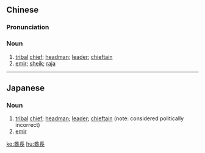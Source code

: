 {{also|酋长}}
==Chinese==
{{zh-forms|s=酋长}}

===Pronunciation===
{{zh-pron
|m=qiúzhǎng
|c=jau4 zoeng2
|h=pfs=yù-chóng
|cat=n
}}

===Noun===
{{zh-noun}}

# [[tribal]] [[chief]]; [[headman]]; [[leader]]; [[chieftain]]
# [[emir]]; [[sheik]]; [[raja]] {{gloss|used as a translation of leaders in some countries}}

----

==Japanese==
{{ja-kanjitab|しゅう|ちょう|yomi=on}}

===Noun===
{{ja-noun|しゅうちょう}}

# [[tribal]] [[chief]]; [[headman]]; [[leader]]; [[chieftain]] (note: considered politically incorrect)
# [[emir]]

[[ko:酋長]]
[[hu:酋長]]